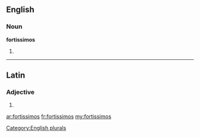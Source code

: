 ==English==

===Noun===
'''fortissimos'''

# {{plural of|[[fortissimo]]}}

[[Category:English plurals]]

----

==Latin==

===Adjective===
{{la-adj-form|fortissimos}}

# {{inflection of|fortissimus|fortissimus|acc|m|p|lang=la}}


[[ar:fortissimos]]
[[fr:fortissimos]]
[[my:fortissimos]]